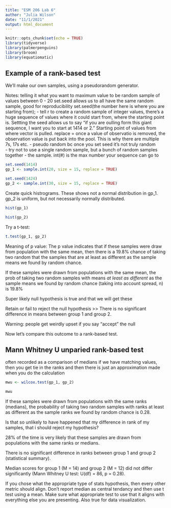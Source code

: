 ```yaml
---
title: "ESM 206 Lab 6"
author: "Julia Wilson"
date: "11/1/2021"
output: html_document
---
```


```r
knitr::opts_chunk$set(echo = TRUE)
library(tidyverse)
library(palmerpenguins)
library(broom)
library(equatiomatic)
```

## Example of a rank-based test 

We'll make our own samples, using a pseudorandom generator. 

Notes: 
telling it what you want to maximum value to be 
random sample of values between 0 - 20 
set.seed allows us to all have the same random sample, good for reproducibility
set.seed(the number here is where you are starting from); 
- tell r to create a random sample of integer values, there's a huge sequence of values where it could start from, where the starting point is. Settting the seed allows us to say "if you are oulling form this giant sequence, I want you to start at 1414 or 2." Starting point of values from where vector is pulled. 
replace = once a value of observatio is removed, the observation value is put back into the pool. This is why there are multiple 7s, 17s etc. 
- pseudo random bc once you set seed it's not truly random \
- try not to use a single random sample, but a bunch of random samples together 
- the sample. int(#) is the max number your sequence can go to 

```r
set.seed(1414)
gp_1 <- sample.int(20, size = 15, replace = TRUE)

set.seed(1424)
gp_2 <- sample.int(30, size = 15, replace = TRUE)
```

Create quick histrograms. These shows not a normal distribution in gp_1. gp_2 is uniform, but not necessarily normally distributed. 

```r
hist(gp_1)

hist(gp_2)
```

Try a t-test: 
```r
t.test(gp_1, gp_2)
```
Meaning of p value: The p value indicates that if these samples were draw from population with the same mean, then there is a 19.8% chance of taking two random that the samples that are at least as different as the sample means we found by random chance. 

If these samples were drawn from populations with the same mean, the prob of taking two random samples with means *at least as different* as the sample means we found by random chance (taking into account spread, n) is 19.8%

Super likely null hypothesis is true and that we will get these 

Retain or fail to reject the null hypothesis >> There is no significant difference in means between group 1 and group 2. 

Warning: people get weirdly upset if you say "accept" the null 

Now let's compare this outcome to a rank-based test. 

## Mann Whitney U unparied rank-based test 

often recorded as a comparison of medians 
if we have matching values, then you get tie in the ranks and then there is just an approximation made when you do the calculation 

```r
mwu <- wilcox.test(gp_1, gp_2)

mwu 
```

If these samples were drawn from populations with the same ranks (medians), the
probability of taking two random samples with ranks at least as different as the
sample ranks we found by random chance is 0.28. 

Is that so unlikely to have happened that my difference in rank of my samples, that i should reject my hypothesis? 

28% of the time is very likely that these samples are drawn from populations with the same ranks or medians. 

There is no significant difference in ranks between group 1 and group 2 (statistical summary).

Median scores for group 1 (M = 14) and group 2 (M = 12) did not differ significantly (Mann Whitney U test: U(df) = 86, p = 0.28).

If you chose what the appropriate type of stats hypothesis, then every other metric should align. Don't report median as central tendancy and then use t test using a mean. Make sure what appropriate test to use that it aligns with everything else you are presenting. Also true for data visualization. 














